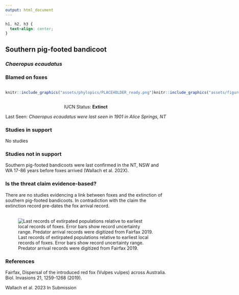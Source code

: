 ```yaml
---
output: html_document
---
```

```css
h1, h2, h3 {
  text-align: center;
}
```

## **Southern pig-footed bandicoot**
### *Chaeropus ecaudatus*
### Blamed on foxes

:::: {style="display: flex;"}

::: {}
  ```r
  knitr::include_graphics("assets/phylopics/PLACEHOLDER_ready.png")
  ```
:::

::: {}

:::

::: {}
  ```r
  knitr::include_graphics("assets/figures/Map_Fox_Chaeropus ecaudatus.png")
  ```
:::

::::

<center>
IUCN Status: **Extinct**

Last Seen: *Chaeropus ecaudatus were last seen in 1901 in Alice Springs, NT*

</center>


### Studies in support

No studies

### Studies not in support

Southern pig-footed bandicoots were last confirmed in the NT, NSW and WA 17-86 years before foxes arrived (Wallach et al. 202X).

### Is the threat claim evidence-based?

There are no studies evidencing a link between foxes and the extinction of southern pig-footed bandicoots. In contradiction with the claim the extinction record pre-dates the fox arrival record.
<br>
<br>

![ Last records of extirpated populations relative to earliest local records of foxes. Error bars show record uncertainty range. Predator arrival records were digitized from Fairfax 2019.](assets/figures/Main_Evidence_Fox_Chaeropus ecaudatus.png)

### References

Fairfax, Dispersal of the introduced red fox (Vulpes vulpes) across Australia. Biol. Invasions 21, 1259-1268 (2019).

Wallach et al. 2023 In Submission

